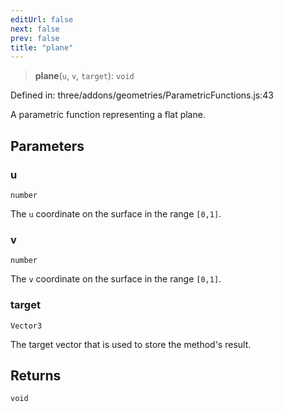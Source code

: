 ```yaml
---
editUrl: false
next: false
prev: false
title: "plane"
---
```


> **plane**(`u`, `v`, `target`): `void`

Defined in: three/addons/geometries/ParametricFunctions.js:43

A parametric function representing a flat plane.

## Parameters

### u

`number`

The `u` coordinate on the surface in the range `[0,1]`.

### v

`number`

The `v` coordinate on the surface in the range `[0,1]`.

### target

`Vector3`

The target vector that is used to store the method's result.

## Returns

`void`
